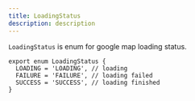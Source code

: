 ```yaml
---
title: LoadingStatus
description: description
---
```


`LoadingStatus` is enum for google map loading status.

```tsx
export enum LoadingStatus {
  LOADING = 'LOADING', // loading
  FAILURE = 'FAILURE', // loading failed
  SUCCESS = 'SUCCESS', // loading finished
}
```
